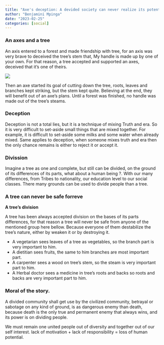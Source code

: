 ```yaml
---
title: "Axe's deception: A devided society can never realize its potential"
author: "Benjamini Mpinga"
date: "2023-02-25"
categories: [social]
---
```


### An axes and a tree

An axis entered to a forest and made friendship with tree, for an axis was very brave to deceived the tree's stem that, My handle is made up by one of your own. For that reason, a tree accepted and supported an axes, deceived that it's one of theirs.

![](mbulu.jpg)

Then an axe started its goal of cutting down the tree, roots, leaves and branches kept striking, but the stem kept quite. Believing at the end, they will benefit out of an axe's plans. Until a forest was finished, no handle was made out of the tree's steams.

### Deception

Deception is not a total lies, but it is a technique of mixing Truth and era. So it is very difficult to set-aside small things that are mixed together. For example, it is difficult to set-aside some milks and some water when already mixed. Same applies to deception, when someone mixes truth and era then the only chance remains is either to reject it or accept it.

### Divission 

Imagine a tree as one and complete, but still can be divided, on the ground of its differences of its parts, what about a human being ?. With our many differences, from Tribes to nationality, our education level to our social classes. There many grounds can be used to divide people than a tree.

### A tree can never be safe forreve

**A tree's division**

A tree has been always accepted division on the bases of its parts differences, for that reason a tree will never be safe from anyone of the mentioned group here bellow. Because everyone of them destabilize the tree's nature, either by weaken it or by destroying it.

- A vegetarian sees leaves of a tree as vegetables, so the branch part is very important to him.
- A dietitian sees fruits, the same to him branches are most important part.
- A carpenter sees a wood on tree's stem, so the steam is very important part to him.
- A Herbal doctor sees a medicine in tree's roots and backs so roots and backs are very important part to him.

### Moral of the story.

A divided community shall get use by the civilized community, betrayal or sabotage on any kind of ground, is as dangerous enemy than death, because death is the only true and permanent enemy that always wins, and its power is on dividing people.

We must remain one united people out of diversity and together out of our self interest. lack of motivation + lack of responsibility = loss of human potential.


